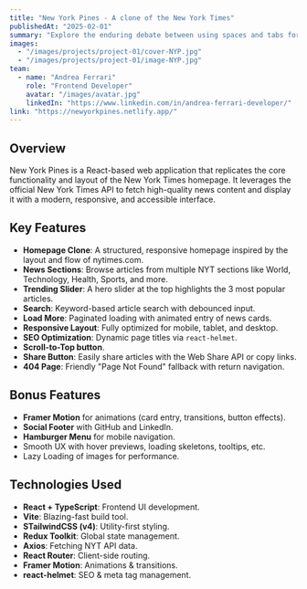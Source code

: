 ```yaml
---
title: "New York Pines - A clone of the New York Times"
publishedAt: "2025-02-01"
summary: "Explore the enduring debate between using spaces and tabs for code indentation, and why this choice matters more than you might think."
images:
  - "/images/projects/project-01/cover-NYP.jpg"
  - "/images/projects/project-01/image-NYP.jpg"
team:
  - name: "Andrea Ferrari"
    role: "Frontend Developer"
    avatar: "/images/avatar.jpg"
    linkedIn: "https://www.linkedin.com/in/andrea-ferrari-developer/"
link: "https://newyorkpines.netlify.app/"
---
```


## Overview

New York Pines is a React-based web application that replicates the core functionality and layout of the New York Times homepage. It leverages the official New York Times API to fetch high-quality news content and display it with a modern, responsive, and accessible interface.

## Key Features

- **Homepage Clone**: A structured, responsive homepage inspired by the layout and flow of nytimes.com.
- **News Sections**: Browse articles from multiple NYT sections like World, Technology, Health, Sports, and more.
- **Trending Slider**: A hero slider at the top highlights the 3 most popular articles.
- **Search**: Keyword-based article search with debounced input.
- **Load More**: Paginated loading with animated entry of news cards.
- **Responsive Layout**: Fully optimized for mobile, tablet, and desktop.
- **SEO Optimization**: Dynamic page titles via `react-helmet`.
- **Scroll-to-Top button**.
- **Share Button**: Easily share articles with the Web Share API or copy links.
- **404 Page**: Friendly "Page Not Found" fallback with return navigation.

## Bonus Features

- **Framer Motion** for animations (card entry, transitions, button effects).
- **Social Footer** with GitHub and LinkedIn.
- **Hamburger Menu** for mobile navigation.
- Smooth UX with hover previews, loading skeletons, tooltips, etc.
- Lazy Loading of images for performance.

## Technologies Used

- **React + TypeScript**: Frontend UI development.
- **Vite**: Blazing-fast build tool.
- **STailwindCSS (v4)**: Utility-first styling.
- **Redux Toolkit**: Global state management.
- **Axios**: Fetching NYT API data.
- **React Router**: Client-side routing.
- **Framer Motion**: Animations & transitions.
- **react-helmet**: SEO & meta tag management.
